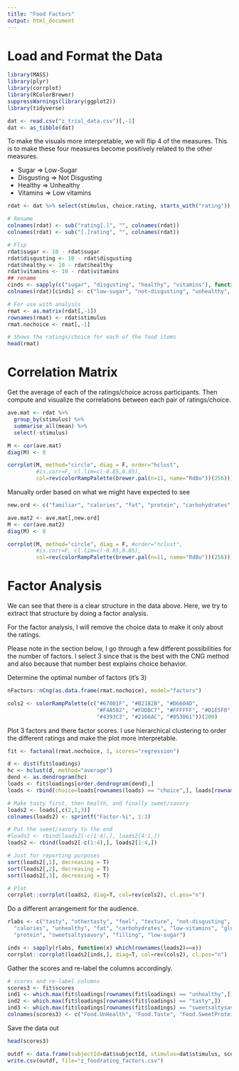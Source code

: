 ```yaml
---
title: "Food Factors"
output: html_document
---
```


# Load and Format the Data

```r
library(MASS)
library(plyr)
library(corrplot)
library(RColorBrewer)
suppressWarnings(library(ggplot2))
library(tidyverse)
```

```r
dat <- read.csv("z_trial_data.csv")[,-1]
dat <- as_tibble(dat)
```

To make the visuals more interpretable, we will flip 4 of the measures. This is to make these four measures become positively related to the other measures.

* Sugar => Low-Sugar
* Disgusting => Not Disgusting
* Healthy => Unhealthy
* Vitamins => Low vitamins

```r
rdat <- dat %>% select(stimulus, choice.rating, starts_with("rating"))

# Rename
colnames(rdat) <- sub("rating[.]", "", colnames(rdat))
colnames(rdat) <- sub("[.]rating", "", colnames(rdat))

# Flip
rdat$sugar <- 10 - rdat$sugar
rdat$disgusting <- 10 - rdat$disgusting
rdat$healthy <- 10 - rdat$healthy
rdat$vitamins <- 10 - rdat$vitamins
## rename
cinds <- sapply(c("sugar", "disgusting", "healthy", "vitamins"), function(x) which(colnames(rdat) == x))
colnames(rdat)[cinds] <- c("low-sugar", "not-disgusting", "unhealthy", "low-vitamins")

# For use with analysis
rmat <- as.matrix(rdat[,-1])
rownames(rmat) <- rdat$stimulus
rmat.nochoice <- rmat[,-1]

# Shows the ratings/choice for each of the food items
head(rmat)
```


# Correlation Matrix

Get the average of each of the ratings/choice across participants. Then compute and visualize the correlations between each pair of ratings/choice.

```r
ave.mat <- rdat %>% 
  group_by(stimulus) %>% 
  summarise_all(mean) %>% 
  select(-stimulus)

M <- cor(ave.mat)
diag(M) <- 0

corrplot(M, method="circle", diag = F, order="hclust", 
         #is.corr=F, cl.lim=c(-0.85,0.85), 
         col=rev(colorRampPalette(brewer.pal(n=11, name="RdBu"))(256)))
```

Manually order based on what we might have expected to see

```r
new.ord <- c("familiar", "calories", "fat", "protein", "carbohydrates", "gluten", "low-vitamins", "sodium", "low-sugar", "sweetsaltysavory", "filling", "texture", "not-disgusting", "feel", "othertasty", "tasty", "unhealthy", "choice")

ave.mat2 <- ave.mat[,new.ord]
M <- cor(ave.mat2)
diag(M) <- 0

corrplot(M, method="circle", diag = F, #order="hclust", 
         #is.corr=F, cl.lim=c(-0.85,0.85), 
         col=rev(colorRampPalette(brewer.pal(n=11, name="RdBu"))(256)))
```


# Factor Analysis

We can see that there is a clear structure in the data above. Here, we try to extract that structure by doing a factor analysis.

For the factor analysis, I will remove the choice data to make it only about the ratings.

Please note in the section below, I go through a few different possibilities for the number of factors. I select 3 since that is the best with the CNG method and also because that number best explains choice behavior.

Determine the optimal number of factors (it's 3)

```r
nFactors::nCng(as.data.frame(rmat.nochoice), model="factors") 
```

```r
cols2 <- colorRampPalette(c("#67001F", "#B2182B", "#D6604D", 
                            "#F4A582", "#FDDBC7", "#FFFFFF", "#D1E5F0", "#92C5DE", 
                            "#4393C3", "#2166AC", "#053061"))(200)
```

Plot 3 factors and there factor scores. I use hierarchical clustering to order the different ratings and make the plot more interpretable.

```r
fit <- factanal(rmat.nochoice, 3, scores="regression")

d <- dist(fit$loadings)
hc <- hclust(d, method="average")
dend <- as.dendrogram(hc)
loads <- fit$loadings[order.dendrogram(dend),]
loads <- rbind(choice=loads[rownames(loads) == "choice",], loads[rownames(loads) != "choice",])

# Make tasty first, then health, and finally sweet/savory
loads2 <- loads[,c(2,1,3)]
colnames(loads2) <- sprintf("Factor-%i", 1:3)

# Put the sweet/savory to the end
#loads2 <- rbind(loads2[-c(1:4),], loads2[4:1,])
loads2 <- rbind(loads2[-c(1:4),], loads2[1:4,])

# Just for reporting purposes
sort(loads2[,1], decreasing = T)
sort(loads2[,2], decreasing = T)
sort(loads2[,3], decreasing = T)

# Plot
corrplot::corrplot(loads2, diag=T, col=rev(cols2), cl.pos="n")
```

Do a different arrangement for the audience.

```r
rlabs <- c("tasty", "othertasty", "feel", "texture", "not-disgusting", "familiar", 
  "calories", "unhealthy", "fat", "carbohydrates", "low-vitamins", "gluten", "sodium", 
  "protein", "sweetsaltysavory", "filling", "low-sugar")

inds <- sapply(rlabs, function(x) which(rownames(loads2)==x))
corrplot::corrplot(loads2[inds,], diag=T, col=rev(cols2), cl.pos="n")
```
Gather the scores and re-label the columns accordingly.

```r
# scores and re-label columns
scores3 <- fit$scores
ind1 <- which.max(fit$loadings[rownames(fit$loadings) == "unhealthy",])
ind2 <- which.max(fit$loadings[rownames(fit$loadings) == "tasty",])
ind3 <- which.max(fit$loadings[rownames(fit$loadings) == "sweetsaltysavory",])
colnames(scores3) <- c("Food.UnHealth", "Food.Taste", "Food.SweetProtein")[c(ind1,ind2,ind3)]
```

Save the data out

```r
head(scores3)
```

```r
outdf <- data.frame(subjectId=dat$subjectId, stimulus=dat$stimulus, scores3)
write.csv(outdf, file="z_foodrating_factors.csv")
```

